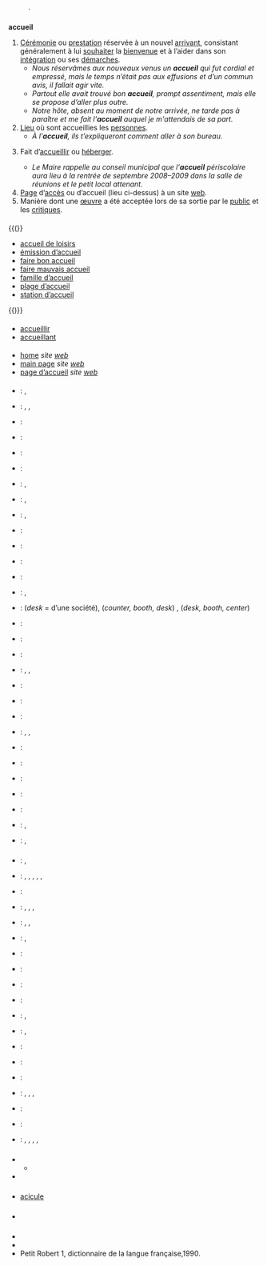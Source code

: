 {{voir|Accueil}}

== {{langue|fr}} ==
=== {{S|étymologie}} ===
: {{siècle|XII}} {{déverbal de|accueillir|lang=fr}}.

=== {{S|nom|fr}} ===
{{fr-rég|a.kœj}}
'''accueil''' {{pron|a.kœj|fr}} {{m}}
# [[cérémonie|Cérémonie]] ou [[prestation]] réservée à un nouvel [[arrivant]], consistant généralement à lui [[souhaiter]] la [[bienvenue]] et à l’aider dans son [[intégration]] ou ses [[démarche]]s.
#* ''Nous réservâmes aux nouveaux venus un '''accueil''' qui fut cordial et empressé, mais le temps n’était pas aux effusions et d’un commun avis, il fallait agir vite.'' {{source|{{w|Jean-Baptiste Charcot}}, ''Dans la mer du Groenland'', 1928}}
#* ''Partout elle avait trouvé bon '''accueil''', prompt assentiment, mais elle se propose d’aller plus outre.'' {{source|{{Citation/Jean Rogissart/Passantes d’Octobre/1958|}}}}
#* ''Notre hôte, absent au moment de notre arrivée, ne tarde pas à paraître et me fait l’'''accueil''' auquel je m'attendais de sa part.'' {{source|{{w|Frédéric {{smcp|Weisgerber}}}}, ''Trois mois de campagne au Maroc : étude géographique de la région parcourue'', Paris : Ernest Leroux, 1904, p. 38}}
# [[lieu|Lieu]] où sont accueillies les [[personne]]s.
#* ''À l’'''accueil''', ils t’expliqueront comment aller à son bureau.''
# {{vieilli|fr}} Fait d’[[accueillir]] ou [[héberger]].
#* ''Le Maire rappelle au conseil municipal que l’'''accueil''' périscolaire aura lieu à la rentrée de septembre 2008–2009 dans la salle de réunions et le petit local attenant.'' {{source|[[Le Chesne]], Conseil municipal du 27 juin 2008}}
# [[page|Page]] d’[[accès]] ou d’accueil (lieu ci-dessus) à un site [[web]].
# Manière dont une [[œuvre]] a été acceptée lors de sa sortie par le [[public]] et les [[critique]]s.

==== {{S|dérivés}} ====
{{(}}
* [[accueil de loisirs]]
* [[émission d’accueil]]
* [[faire bon accueil]]
* [[faire mauvais accueil]]
* [[famille d’accueil]]
* [[plage d’accueil]]
* [[station d’accueil]]
{{)}}

==== {{S|apparentés}} ====
* [[accueillir]]
* [[accueillant]]

==== {{S|synonymes}} ====
* [[home]] ''site [[web]]'' {{angl|nocat=1}}
* [[main page]] ''site [[web]]'' {{angl|nocat=1}}
* [[page d’accueil]] ''site [[web]]''

==== {{S|traductions}} ====
{{trad-début|Cérémonie|1}}
* {{T|de}} : {{trad+|de|Aufnahme|f}}, {{trad+|de|Empfang|m}}
* {{T|en}} : {{trad+|en|welcome}} {{vieilli|nocat=1}}, {{trad+|en|reception}}, {{trad+|en|acceptance}}
* {{T|ary}} : {{trad--|ary|إستقبال}}
* {{T|it}} : {{trad+|it|accoglienza|f}}
* {{T|avk}} : {{trad--|avk|emudera}}
* {{T|mg}} : {{trad+|mg|fandraisana}}
* {{T|nl}} : {{trad+|nl|onthaal|n}}, {{trad+|nl|ontvangst|f}}
* {{T|pt}} : {{trad+|pt|recepção|f}}, {{trad+|pt|acolhida|f}}
* {{T|ro}} : {{trad+|ro|primire|f}}, {{trad-|ro|întampinare}}
* {{T|sc}} : {{trad--|sc|accoglientzia|f}}
* {{T|sv}} : {{trad+|sv|mottagande}}
* {{T|ta}} : {{trad+|ta|வரவேற்பு|R=varavēṟpu}}
{{trad-fin}}
{{trad-début|Lieu|2}}
* {{T|af}} : {{trad+|af|tuiste}}
* {{T|de}} : {{trad+|de|Empfang|m}}, {{trad+|de|Rezeption|f}}
* {{T|en}} : {{trad+|en|reception}} (''desk'' = d’une société), {{trad+|en|courtesy}} (''counter, booth, desk'') {{États-Unis|nocat=1}}, {{trad+|en|customer service}} (''desk, booth, center'') {{États-Unis|nocat=1}}
* {{T|da}} : {{trad+|da|reception|c}}
* {{T|es}} : {{trad+|es|recepción}}
* {{T|avk}} : {{trad--|avk|emudexo}}
* {{T|nl}} : {{trad+|nl|onthaal|n}}, {{trad+|nl|balie|f}}, {{trad+|nl|receptie|f}}
* {{T|pt}} : {{trad+|pt|recepção}}
* {{T|ru}} : {{trad+|ru|приём}}
* {{T|sv}} : {{trad+|sv|mottagande}}
{{trad-fin}}
{{trad-début|Fait d’accueillir|3}}
* {{T|de}} : {{trad+|de|Aufnahme|f}}, {{trad+|de|Unterbringung|f}}, {{trad-|de|Beherbergung|f}}
* {{T|en}} : {{trad+|en|reception}}
* {{T|az}} : {{trad+|az|qəbul}}
* {{T|it}} : {{trad+|it|accoglienza|f}}
* {{T|avk}} : {{trad--|avk|emudera}}
* {{T|pt}} : {{trad+|pt|recepção}}
* {{T|ro}} : {{trad-|ro|a întampina}}, {{trad-|ro|a primi}}
* {{T|cs}} : {{trad-|cs|hoštění}}, {{trad+|cs|pohoštění}}
{{cf|accueillir}}
{{trad-fin}}

===== {{S|traductions à trier}} =====
{{trad-début}}
* {{T|af|trier}} : {{trad-|af|ontvangs}}, {{trad-|af|tuis}}
* {{T|de|trier}} : {{trad+|de|Empfang}} {{m}}, {{trad+|de|Annahme}}, {{trad+|de|Aufnahme}}, {{trad+|de|Zusage}}, {{trad-|de|Entgegennahme}}, {{trad+|de|Akzept}}
* {{T|ar|trier}} : {{trad-|ar|istikbale}}
* {{T|ca|trier}} : {{trad-|ca|acollença}}, {{trad+|ca|acollida}}, {{trad+|ca|acolliment}}, {{trad+|ca|acull}}
* {{T|es|trier}} : {{trad+|es|acogida}}, {{trad+|es|aceptación}}, {{trad+|es|admisión}}
* {{T|eo|trier}} : {{trad-|eo|bonvenon}}, {{trad-|eo|akcepto}}
* {{T|fi|trier}} : {{trad+|fi|hyväksyminen}}
* {{T|fy|trier}} : {{trad-|fy|oanfurdigjen}}
* {{T|ht|trier}} : {{trad--|ht|bèlantre}}
* {{T|hu|trier}} : {{trad+|hu|elfogadás}}
* {{T|id|trier}} : {{trad+|id|sambutan}}, {{trad+|id|rumah}}
* {{T|it|trier}} : {{trad+|it|accoglienza}}, {{trad+|it|accoglimento}}
* {{T|la|trier}} : {{trad-|la|acceptatio}}
* {{T|ms|trier}} : {{trad-|ms|penerimaan}}
* {{T|mg}} : {{trad+|mg|fandraisana}}
* {{T|nl|trier}} : {{trad+|nl|ontvangst}}, {{trad+|nl|acceptatie}}, {{trad+|nl|aanneming}}, {{trad+|nl|aanvaarding}}
* {{T|oc|trier}} : {{trad-|oc|acuèlh}}
* {{T|pcd|trier}} : {{trad--|pcd|aceùy}}
* {{T|pt|trier}} : {{trad+|pt|bem-vindo}}, {{trad+|pt|aceitação}}, {{trad+|pt|acolhida}}, {{trad+|pt|acolhimento}}, {{trad+|pt|admissão}}
{{trad-fin}}

=== {{S|prononciation}} ===
* {{pron|a.kœj|fr}}
** {{écouter|lang=fr|France (Paris)|titre=un accueil|ɛ̃.n‿akœj|audio=Fr-accueil.ogg}}
* {{écouter|lang=fr|France (Vosges)||audio=LL-Q150 (fra)-LoquaxFR-accueil.wav}}

=== {{S|anagrammes}} ===
* [[acicule]]

=== {{S|voir aussi}} ===
* {{WP}}

=== {{S|références}} ===
* {{R:TLFi}}
* {{Import:DAF8}}
* Petit Robert 1, dictionnaire de la langue française,1990.

